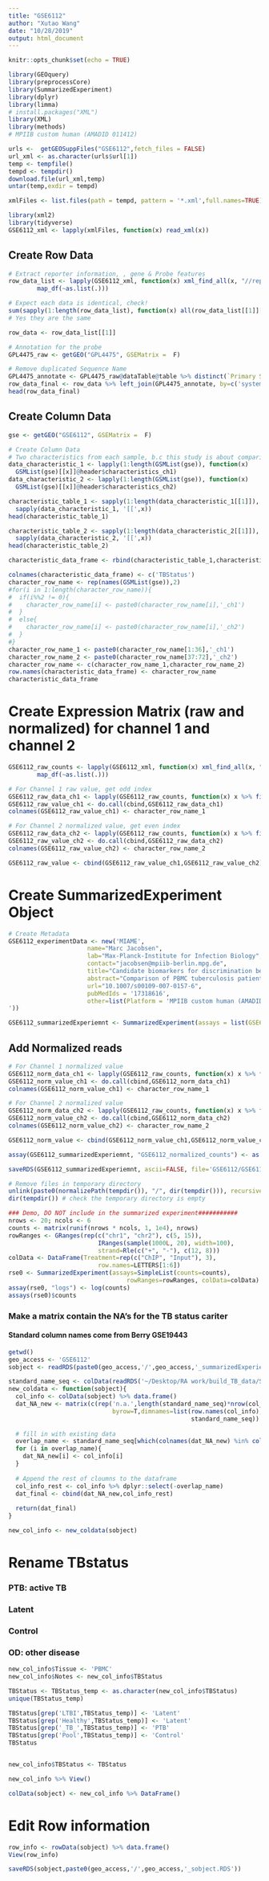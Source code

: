 ```yaml
---
title: "GSE6112"
author: "Xutao Wang"
date: "10/28/2019"
output: html_document
---
```


```r
knitr::opts_chunk$set(echo = TRUE)
```

```r
library(GEOquery)
library(preprocessCore)
library(SummarizedExperiment)
library(dplyr)
library(limma)
# install.packages("XML")
library(XML)
library(methods)
# MPIIB custom human (AMADID 011412)
```


```r
urls <-  getGEOSuppFiles("GSE6112",fetch_files = FALSE)
url_xml <- as.character(urls$url[1])
temp <- tempfile()
tempd <- tempdir()
download.file(url_xml,temp)
untar(temp,exdir = tempd)

xmlFiles <- list.files(path = tempd, pattern = '*.xml',full.names=TRUE);xmlFiles

library(xml2)
library(tidyverse)
GSE6112_xml <- lapply(xmlFiles, function(x) read_xml(x))
```

## Create Row Data
```r
# Extract reporter information, , gene & Probe features
row_data_list <- lapply(GSE6112_xml, function(x) xml_find_all(x, "//reporter") %>% map(xml_attrs) %>% 
        map_df(~as.list(.)))

# Expect each data is identical, check!
sum(sapply(1:length(row_data_list), function(x) all(row_data_list[[1]][,1] != row_data_list[[x]][,1])))
# Yes they are the same

row_data <- row_data_list[[1]]

# Annotation for the probe
GPL4475_raw <- getGEO("GPL4475", GSEMatrix =  F)

# Remove duplicated Sequence Name
GPL4475_annotate <- GPL4475_raw@dataTable@table %>% distinct(`Primary Sequence Name`, .keep_all = TRUE) %>% filter(`Primary Sequence Name`!='')
row_data_final <- row_data %>% left_join(GPL4475_annotate, by=c('systematic_name' = 'Primary Sequence Name')) %>% DataFrame()
head(row_data_final)
```

## Create Column Data
```r
gse <- getGEO("GSE6112", GSEMatrix =  F)

# Create Column Data
# Two characteristics from each sample, b.c this study is about comparison
data_characteristic_1 <- lapply(1:length(GSMList(gse)), function(x)  
  GSMList(gse)[[x]]@header$characteristics_ch1)
data_characteristic_2 <- lapply(1:length(GSMList(gse)), function(x)  
  GSMList(gse)[[x]]@header$characteristics_ch2)

characteristic_table_1 <- sapply(1:length(data_characteristic_1[[1]]), function(x) 
  sapply(data_characteristic_1, '[[',x)) 
head(characteristic_table_1)

characteristic_table_2 <- sapply(1:length(data_characteristic_2[[1]]), function(x) 
  sapply(data_characteristic_2, '[[',x)) 
head(characteristic_table_2)

characteristic_data_frame <- rbind(characteristic_table_1,characteristic_table_2) %>% DataFrame()

colnames(characteristic_data_frame) <- c('TBStatus')
character_row_name <- rep(names(GSMList(gse)),2)
#for(i in 1:length(character_row_name)){
#  if(i%%2 != 0){
#    character_row_name[i] <- paste0(character_row_name[i],'_ch1')
#  }
#  else{
#    character_row_name[i] <- paste0(character_row_name[i],'_ch2')
#  }
#}
character_row_name_1 <- paste0(character_row_name[1:36],'_ch1')
character_row_name_2 <- paste0(character_row_name[37:72],'_ch2')
character_row_name <- c(character_row_name_1,character_row_name_2)
row.names(characteristic_data_frame) <- character_row_name
characteristic_data_frame
```

# Create Expression Matrix (raw and normalized) for channel 1 and channel 2
```r
GSE6112_raw_counts <- lapply(GSE6112_xml, function(x) xml_find_all(x, "//signal") %>% map(xml_attrs) %>% 
        map_df(~as.list(.)))

# For Channel 1 raw value, get odd index
GSE6112_raw_data_ch1 <- lapply(GSE6112_raw_counts, function(x) x %>% filter(as.numeric(row.names(x))%%2 != 0) %>% dplyr::select(raw_value))
GSE6112_raw_value_ch1 <- do.call(cbind,GSE6112_raw_data_ch1) 
colnames(GSE6112_raw_value_ch1) <- character_row_name_1

# For Channel 2 normalized value, get even index
GSE6112_raw_data_ch2 <- lapply(GSE6112_raw_counts, function(x) x %>% filter(as.numeric(row.names(x))%%2 == 0) %>% dplyr::select(raw_value))
GSE6112_raw_value_ch2 <- do.call(cbind,GSE6112_raw_data_ch2) 
colnames(GSE6112_raw_value_ch2) <- character_row_name_2

GSE6112_raw_value <- cbind(GSE6112_raw_value_ch1,GSE6112_raw_value_ch2)
```

# Create SummarizedExperiment Object
```r
# Create Metadata
GSE6112_experimentData <- new('MIAME',
                      name="Marc Jacobsen",
                      lab="Max-Planck-Institute for Infection Biology",
                      contact="jacobsen@mpiib-berlin.mpg.de",
                      title="Candidate biomarkers for discrimination between infection and disease caused by Mycobacterium tuberculosis.",
                      abstract="Comparison of PBMC tuberculosis patients and healthy infected control donors via an reference RNA pool from non-infected controls",
                      url="10.1007/s00109-007-0157-6",
                      pubMedIds = '17318616',
                      other=list(Platform = 'MPIIB custom human (AMADID 011412): GPL4475
'))

GSE6112_summarizedExperiemnt <- SummarizedExperiment(assays = list(GSE6112_Non_normalized_counts= as.matrix(GSE6112_raw_value)), colData = characteristic_data_frame, rowData = row_data_final, metadata = list(GSE6112_experimentData)); GSE6112_summarizedExperiemnt

```

## Add Normalized reads
```r
# For Channel 1 normalized value
GSE6112_norm_data_ch1 <- lapply(GSE6112_raw_counts, function(x) x %>% filter(as.numeric(row.names(x))%%2 != 0) %>% dplyr::select(normalized_value))
GSE6112_norm_value_ch1 <- do.call(cbind,GSE6112_norm_data_ch1) 
colnames(GSE6112_norm_value_ch1) <- character_row_name_1

# For Channel 2 normalized value
GSE6112_norm_data_ch2 <- lapply(GSE6112_raw_counts, function(x) x %>% filter(as.numeric(row.names(x))%%2 == 0) %>% dplyr::select(normalized_value))
GSE6112_norm_value_ch2 <- do.call(cbind,GSE6112_norm_data_ch2) 
colnames(GSE6112_norm_value_ch2) <- character_row_name_2

GSE6112_norm_value <- cbind(GSE6112_norm_value_ch1,GSE6112_norm_value_ch2)

assay(GSE6112_summarizedExperiemnt, "GSE6112_normalized_counts") <- as.matrix(GSE6112_norm_value)
```

```r
saveRDS(GSE6112_summarizedExperiemnt, ascii=FALSE, file='GSE6112/GSE6112_summarizedExperiemnt.RDS')

# Remove files in temporary directory
unlink(paste0(normalizePath(tempdir()), "/", dir(tempdir())), recursive = TRUE)
dir(tempdir()) # check the temporary directory is empty
```







```r
### Demo, DO NOT include in the summarized experiment###########
nrows <- 20; ncols <- 6
counts <- matrix(runif(nrows * ncols, 1, 1e4), nrows)
rowRanges <- GRanges(rep(c("chr1", "chr2"), c(5, 15)),
                         IRanges(sample(1000L, 20), width=100),
                         strand=Rle(c("+", "-"), c(12, 8)))
colData <- DataFrame(Treatment=rep(c("ChIP", "Input"), 3),
                         row.names=LETTERS[1:6])
rse0 <- SummarizedExperiment(assays=SimpleList(counts=counts),
                                 rowRanges=rowRanges, colData=colData)
assay(rse0, "logs") <- log(counts)
assays(rse0)$counts
```


### Make a matrix contain the NA's for the TB status cariter
#### Standard column names come from Berry GSE19443
```r
getwd()
geo_access <- 'GSE6112'
sobject <- readRDS(paste0(geo_access,'/',geo_access,'_summarizedExperiemnt.RDS'))
```

```r
standard_name_seq <- colData(readRDS('~/Desktop/RA work/build_TB_data/Signatures/Berry/GSE19443/GSE19443_summarizedExperiemnt.RDS')) %>% data.frame() %>% colnames
new_coldata <- function(sobject){
  col_info <- colData(sobject) %>% data.frame()
  dat_NA_new <- matrix(c(rep('n.a.',length(standard_name_seq)*nrow(col_info))),ncol=length(standard_name_seq),
                             byrow=T,dimnames=list(row.names(col_info),
                                                   standard_name_seq)) %>% data.frame()
  
  # fill in with existing data
  overlap_name <- standard_name_seq[which(colnames(dat_NA_new) %in% colnames(col_info))]
  for (i in overlap_name){
    dat_NA_new[i] <- col_info[i]
  }
  
  # Append the rest of cloumns to the dataframe
  col_info_rest <- col_info %>% dplyr::select(-overlap_name)
  dat_final <- cbind(dat_NA_new,col_info_rest)
  
  return(dat_final)
}

new_col_info <- new_coldata(sobject)

```

# Rename TBstatus
### PTB: active TB
### Latent
### Control
### OD: other disease
```r
new_col_info$Tissue <- 'PBMC'
new_col_info$Notes <- new_col_info$TBStatus

TBStatus <- TBStatus_temp <- as.character(new_col_info$TBStatus)
unique(TBStatus_temp)

TBStatus[grep('LTBI',TBStatus_temp)] <- 'Latent'
TBStatus[grep('Healthy',TBStatus_temp)] <- 'Latent'
TBStatus[grep('_TB_',TBStatus_temp)] <- 'PTB'
TBStatus[grep('Pool',TBStatus_temp)] <- 'Control'
TBStatus


new_col_info$TBStatus <- TBStatus

new_col_info %>% View()

colData(sobject) <- new_col_info %>% DataFrame()

```

# Edit Row information
```r
row_info <- rowData(sobject) %>% data.frame()
View(row_info)

saveRDS(sobject,paste0(geo_access,'/',geo_access,'_sobject.RDS'))

```
























































































